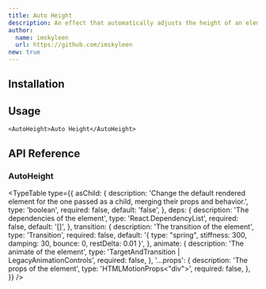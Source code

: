 ```yaml
---
title: Auto Height
description: An effect that automatically adjusts the height of an element based on its content.
author:
  name: imskyleen
  url: https://github.com/imskyleen
new: true
---
```


<ComponentPreview name="demo-primitives-effects-auto-height" />

## Installation

<ComponentInstallation name="primitives-effects-auto-height" />

## Usage

```tsx
<AutoHeight>Auto Height</AutoHeight>
```

## API Reference

### AutoHeight

<TypeTable
  type={{
    asChild: {
      description:
        'Change the default rendered element for the one passed as a child, merging their props and behavior.',
      type: 'boolean',
      required: false,
      default: 'false',
    },
    deps: {
      description: 'The dependencies of the element',
      type: 'React.DependencyList',
      required: false,
      default: '[]',
    },
    transition: {
      description: 'The transition of the element',
      type: 'Transition',
      required: false,
      default:
        '{ type: "spring", stiffness: 300, damping: 30, bounce: 0, restDelta: 0.01 }',
    },
    animate: {
      description: 'The animate of the element',
      type: 'TargetAndTransition | LegacyAnimationControls',
      required: false,
    },
    '...props': {
      description: 'The props of the element',
      type: 'HTMLMotionProps<"div">',
      required: false,
    },
  }}
/>
